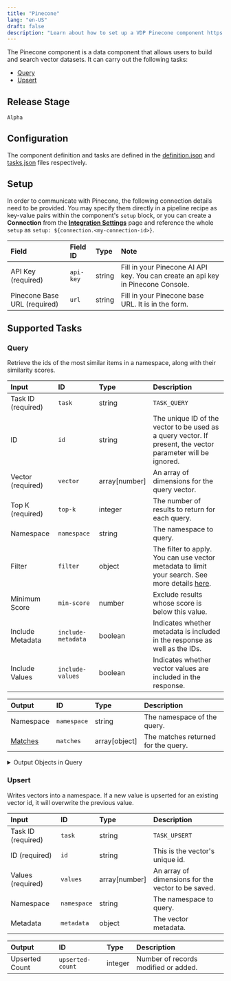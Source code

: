 ```yaml
---
title: "Pinecone"
lang: "en-US"
draft: false
description: "Learn about how to set up a VDP Pinecone component https://github.com/instill-ai/instill-core"
---
```


The Pinecone component is a data component that allows users to build and search vector datasets.
It can carry out the following tasks:
- [Query](#query)
- [Upsert](#upsert)



## Release Stage

`Alpha`



## Configuration

The component definition and tasks are defined in the [definition.json](https://github.com/instill-ai/pipeline-backend/blob/main/pkg/component/data/pinecone/v0/config/definition.json) and [tasks.json](https://github.com/instill-ai/pipeline-backend/blob/main/pkg/component/data/pinecone/v0/config/tasks.json) files respectively.




## Setup


In order to communicate with Pinecone, the following connection details need to be
provided. You may specify them directly in a pipeline recipe as key-value pairs
within the component's `setup` block, or you can create a **Connection** from
the [**Integration Settings**](https://www.instill.tech/docs/vdp/integration)
page and reference the whole `setup` as `setup:
${connection.<my-connection-id>}`.

<div class="markdown-col-no-wrap" data-col-1 data-col-2>

| Field | Field ID | Type | Note |
| :--- | :--- | :--- | :--- |
| API Key (required) | `api-key` | string | Fill in your Pinecone AI API key. You can create an api key in Pinecone Console.  |
| Pinecone Base URL (required) | `url` | string | Fill in your Pinecone base URL. It is in the form.  |

</div>




## Supported Tasks

### Query

Retrieve the ids of the most similar items in a namespace, along with their similarity scores.

<div class="markdown-col-no-wrap" data-col-1 data-col-2>

| Input | ID | Type | Description |
| :--- | :--- | :--- | :--- |
| Task ID (required) | `task` | string | `TASK_QUERY` |
| ID | `id` | string | The unique ID of the vector to be used as a query vector. If present, the vector parameter will be ignored. |
| Vector (required) | `vector` | array[number] | An array of dimensions for the query vector. |
| Top K (required) | `top-k` | integer | The number of results to return for each query. |
| Namespace | `namespace` | string | The namespace to query. |
| Filter | `filter` | object | The filter to apply. You can use vector metadata to limit your search. See more details <a href="https://www.pinecone.io/docs/metadata-filtering/">here</a>. |
| Minimum Score | `min-score` | number | Exclude results whose score is below this value. |
| Include Metadata | `include-metadata` | boolean | Indicates whether metadata is included in the response as well as the IDs. |
| Include Values | `include-values` | boolean | Indicates whether vector values are included in the response. |
</div>






<div class="markdown-col-no-wrap" data-col-1 data-col-2>

| Output | ID | Type | Description |
| :--- | :--- | :--- | :--- |
| Namespace | `namespace` | string | The namespace of the query. |
| [Matches](#query-matches) | `matches` | array[object] | The matches returned for the query. |
</div>

<details>
<summary> Output Objects in Query</summary>

<h4 id="query-matches">Matches</h4>

<div class="markdown-col-no-wrap" data-col-1 data-col-2>

| Field | Field ID | Type | Note |
| :--- | :--- | :--- | :--- |
| ID | `id` | string | The ID of the matched vector. |
| Metadata | `metadata` | object | Metadata. |
| Score | `score` | number | A measure of similarity between this vector and the query vector. The higher the score, the more similar they are. |
| Values | `values` | array | Vector data values. |
</div>
</details>


### Upsert

Writes vectors into a namespace. If a new value is upserted for an existing vector id, it will overwrite the previous value.

<div class="markdown-col-no-wrap" data-col-1 data-col-2>

| Input | ID | Type | Description |
| :--- | :--- | :--- | :--- |
| Task ID (required) | `task` | string | `TASK_UPSERT` |
| ID (required) | `id` | string | This is the vector's unique id. |
| Values (required) | `values` | array[number] | An array of dimensions for the vector to be saved. |
| Namespace | `namespace` | string | The namespace to query. |
| Metadata | `metadata` | object | The vector metadata. |
</div>






<div class="markdown-col-no-wrap" data-col-1 data-col-2>

| Output | ID | Type | Description |
| :--- | :--- | :--- | :--- |
| Upserted Count | `upserted-count` | integer | Number of records modified or added. |
</div>



